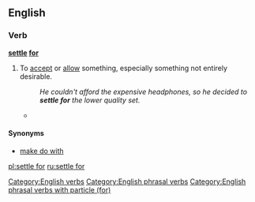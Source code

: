 ==English==

===Verb===
'''[[settle]] [[for]]'''
# {{context|idiomatic|lang=en}} To [[accept]] or [[allow]] something, especially something not entirely desirable.
#: ''He couldn't afford the expensive headphones, so he decided to '''settle for''' the lower quality set.''
#* {{quote-news
|year=2011
|date=June 4
|author=Phil McNulty
|title=England 2 - 2 Switzerland
|work=BBC
|url=http://news.bbc.co.uk/sport2/hi/football/13553428.stm
|page=
|passage=As the game entered three minutes of stoppage time, both sides almost snatched the win. Substitute Admir Mehmedi was inches away with Hart beaten and Stewart Downing, on for Walcott, shot weakly into the side-netting with the last kick of the game as England had to '''settle for''' a point.}}

====Synonyms====
* [[make do with]]

[[Category:English verbs]]
[[Category:English phrasal verbs]]
[[Category:English phrasal verbs with particle (for)]]

[[pl:settle for]]
[[ru:settle for]]